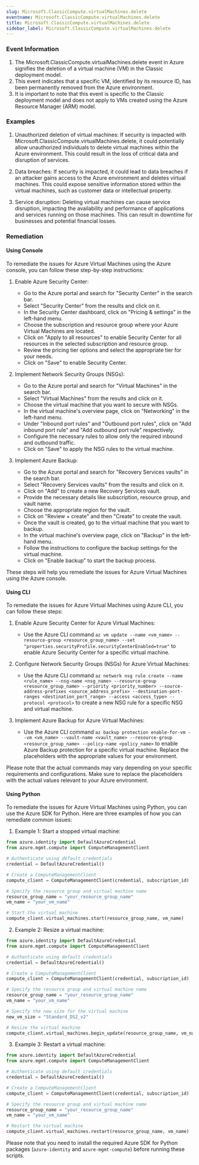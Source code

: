 ```yaml
--- 
slug: Microsoft.ClassicCompute.virtualMachines.delete
eventname: Microsoft.ClassicCompute.virtualMachines.delete
title: Microsoft.ClassicCompute.virtualMachines.delete
sidebar_label: Microsoft.ClassicCompute.virtualMachines.delete
---
```

                       
### Event Information

1. The Microsoft.ClassicCompute.virtualMachines.delete event in Azure signifies the deletion of a virtual machine (VM) in the Classic deployment model.
2. This event indicates that a specific VM, identified by its resource ID, has been permanently removed from the Azure environment.
3. It is important to note that this event is specific to the Classic deployment model and does not apply to VMs created using the Azure Resource Manager (ARM) model.


### Examples

1. Unauthorized deletion of virtual machines: If security is impacted with Microsoft.ClassicCompute.virtualMachines.delete, it could potentially allow unauthorized individuals to delete virtual machines within the Azure environment. This could result in the loss of critical data and disruption of services.

2. Data breaches: If security is impacted, it could lead to data breaches if an attacker gains access to the Azure environment and deletes virtual machines. This could expose sensitive information stored within the virtual machines, such as customer data or intellectual property.

3. Service disruption: Deleting virtual machines can cause service disruption, impacting the availability and performance of applications and services running on those machines. This can result in downtime for businesses and potential financial losses.

### Remediation

#### Using Console

To remediate the issues for Azure Virtual Machines using the Azure console, you can follow these step-by-step instructions:

1. Enable Azure Security Center:
   - Go to the Azure portal and search for "Security Center" in the search bar.
   - Select "Security Center" from the results and click on it.
   - In the Security Center dashboard, click on "Pricing & settings" in the left-hand menu.
   - Choose the subscription and resource group where your Azure Virtual Machines are located.
   - Click on "Apply to all resources" to enable Security Center for all resources in the selected subscription and resource group.
   - Review the pricing tier options and select the appropriate tier for your needs.
   - Click on "Save" to enable Security Center.

2. Implement Network Security Groups (NSGs):
   - Go to the Azure portal and search for "Virtual Machines" in the search bar.
   - Select "Virtual Machines" from the results and click on it.
   - Choose the virtual machine that you want to secure with NSGs.
   - In the virtual machine's overview page, click on "Networking" in the left-hand menu.
   - Under "Inbound port rules" and "Outbound port rules", click on "Add inbound port rule" and "Add outbound port rule" respectively.
   - Configure the necessary rules to allow only the required inbound and outbound traffic.
   - Click on "Save" to apply the NSG rules to the virtual machine.

3. Implement Azure Backup:
   - Go to the Azure portal and search for "Recovery Services vaults" in the search bar.
   - Select "Recovery Services vaults" from the results and click on it.
   - Click on "Add" to create a new Recovery Services vault.
   - Provide the necessary details like subscription, resource group, and vault name.
   - Choose the appropriate region for the vault.
   - Click on "Review + create" and then "Create" to create the vault.
   - Once the vault is created, go to the virtual machine that you want to backup.
   - In the virtual machine's overview page, click on "Backup" in the left-hand menu.
   - Follow the instructions to configure the backup settings for the virtual machine.
   - Click on "Enable backup" to start the backup process.

These steps will help you remediate the issues for Azure Virtual Machines using the Azure console.

#### Using CLI

To remediate the issues for Azure Virtual Machines using Azure CLI, you can follow these steps:

1. Enable Azure Security Center for Azure Virtual Machines:
   - Use the Azure CLI command `az vm update --name <vm_name> --resource-group <resource_group_name> --set "properties.securityProfile.securityCenterEnabled=true"` to enable Azure Security Center for a specific virtual machine.

2. Configure Network Security Groups (NSGs) for Azure Virtual Machines:
   - Use the Azure CLI command `az network nsg rule create --name <rule_name> --nsg-name <nsg_name> --resource-group <resource_group_name> --priority <priority_number> --source-address-prefixes <source_address_prefix> --destination-port-ranges <destination_port_range> --access <access_type> --protocol <protocol>` to create a new NSG rule for a specific NSG and virtual machine.

3. Implement Azure Backup for Azure Virtual Machines:
   - Use the Azure CLI command `az backup protection enable-for-vm --vm <vm_name> --vault-name <vault_name> --resource-group <resource_group_name> --policy-name <policy_name>` to enable Azure Backup protection for a specific virtual machine. Replace the placeholders with the appropriate values for your environment.

Please note that the actual commands may vary depending on your specific requirements and configurations. Make sure to replace the placeholders with the actual values relevant to your Azure environment.

#### Using Python

To remediate the issues for Azure Virtual Machines using Python, you can use the Azure SDK for Python. Here are three examples of how you can remediate common issues:

1. Example 1: Start a stopped virtual machine:
```python
from azure.identity import DefaultAzureCredential
from azure.mgmt.compute import ComputeManagementClient

# Authenticate using default credentials
credential = DefaultAzureCredential()

# Create a ComputeManagementClient
compute_client = ComputeManagementClient(credential, subscription_id)

# Specify the resource group and virtual machine name
resource_group_name = "your_resource_group_name"
vm_name = "your_vm_name"

# Start the virtual machine
compute_client.virtual_machines.start(resource_group_name, vm_name)
```

2. Example 2: Resize a virtual machine:
```python
from azure.identity import DefaultAzureCredential
from azure.mgmt.compute import ComputeManagementClient

# Authenticate using default credentials
credential = DefaultAzureCredential()

# Create a ComputeManagementClient
compute_client = ComputeManagementClient(credential, subscription_id)

# Specify the resource group and virtual machine name
resource_group_name = "your_resource_group_name"
vm_name = "your_vm_name"

# Specify the new size for the virtual machine
new_vm_size = "Standard_DS2_v2"

# Resize the virtual machine
compute_client.virtual_machines.begin_update(resource_group_name, vm_name, {"hardware_profile": {"vm_size": new_vm_size}})
```

3. Example 3: Restart a virtual machine:
```python
from azure.identity import DefaultAzureCredential
from azure.mgmt.compute import ComputeManagementClient

# Authenticate using default credentials
credential = DefaultAzureCredential()

# Create a ComputeManagementClient
compute_client = ComputeManagementClient(credential, subscription_id)

# Specify the resource group and virtual machine name
resource_group_name = "your_resource_group_name"
vm_name = "your_vm_name"

# Restart the virtual machine
compute_client.virtual_machines.restart(resource_group_name, vm_name)
```

Please note that you need to install the required Azure SDK for Python packages (`azure-identity` and `azure-mgmt-compute`) before running these scripts.


 